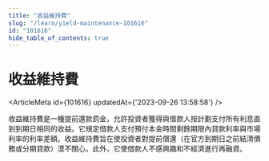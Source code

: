 ```yaml
---
title: "收益維持費"
slug: "/learn/yield-maintenance-101616"
id: "101616"
hide_table_of_contents: true
---
```



# 收益維持費

<ArticleMeta id={101616} updatedAt={'2023-09-26 13:58:58'} />
<div className='border-solid border-b border-t-0 my-4 border-[var(--ifm-color-gray-300)]' />

收益維持費是一種提前還款罰金，允許投資者獲得與借款人按計劃支付所有利息直到到期日相同的收益。它規定借款人支付預付本金時間剩餘期限內貸款利率與市場利率的利率差額。收益維持費旨在使投資者對提前償還（在官方到期日之前結清債務或分期貸款）漠不關心。此外，它使借款人不感興趣和不經濟進行再融資。
